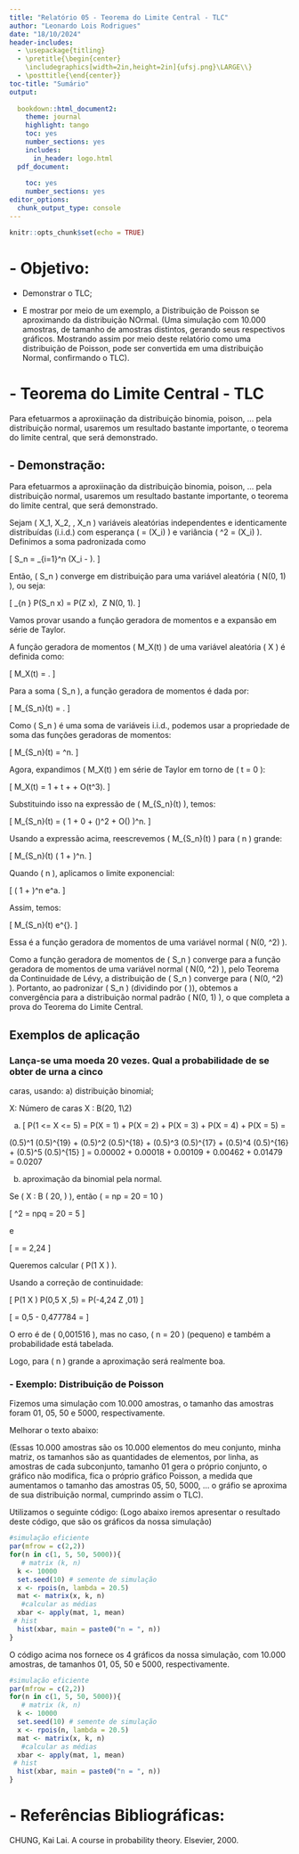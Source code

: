 ```yaml
---
title: "Relatório 05 - Teorema do Limite Central - TLC"
author: "Leonardo Lois Rodrigues"
date: "18/10/2024"
header-includes:
  - \usepackage{titling}
  - \pretitle{\begin{center}
    \includegraphics[width=2in,height=2in]{ufsj.png}\LARGE\\}
  - \posttitle{\end{center}}
toc-title: "Sumário"
output:
  
  bookdown::html_document2: 
    theme: journal
    highlight: tango
    toc: yes
    number_sections: yes
    includes:
      in_header: logo.html
  pdf_document:
    
    toc: yes
    number_sections: yes
editor_options: 
  chunk_output_type: console
---
```


```r
knitr::opts_chunk$set(echo = TRUE)
```

# - Objetivo:

- Demonstrar o TLC;

- E mostrar por meio de um exemplo, a Distribuição de Poisson se aproximando da distribuição NOrmal. (Uma simulação com 10.000 amostras, de tamanho de amostras distintos, gerando seus respectivos gráficos. Mostrando assim por meio deste relatório como uma distribuição de Poisson, pode ser convertida em uma distribuição Normal, confirmando o TLC).


# - Teorema do Limite Central - TLC

Para efetuarmos a aproxiinação da distribuição binomia, poison, ... pela distribuição normal, 
usaremos um resultado bastante importante, o teorema do limite central, que será demonstrado.

## -  Demonstração:



\title{Prova do Teorema do Limite Central usando a Função Geradora de Momentos}
\author{}
\date{}
\maketitle

\section*{Teorema do Limite Central}

Para efetuarmos a aproxiinação da distribuição binomia, poison, ... pela distribuição normal, 
usaremos um resultado bastante importante, o teorema do limite central, que será demonstrado.

Sejam \( X_1, X_2, \dots, X_n \) variáveis aleatórias independentes e identicamente distribuídas (i.i.d.) com esperança \( \mu = \mathbb{E}(X_i) \) e variância \( \sigma^2 = \text{Var}(X_i) \). Definimos a soma padronizada como

\[
S_n = \frac{1}{\sqrt{n}} \sum_{i=1}^n (X_i - \mu).
\]

Então, \( S_n \) converge em distribuição para uma variável aleatória \( N(0, 1) \), ou seja:

\[
\lim_{n \to \infty} P\left(S_n \leq x\right) = P\left(Z \leq x\right), \quad \text{onde} \ Z \sim N(0, 1).
\]

\section*{Prova}

Vamos provar usando a função geradora de momentos e a expansão em série de Taylor.

\subsection*{Função Geradora de Momentos}

A função geradora de momentos \( M_X(t) \) de uma variável aleatória \( X \) é definida como:

\[
M_X(t) = \mathbb{E}\left[e^{tX}\right].
\]

Para a soma \( S_n \), a função geradora de momentos é dada por:

\[
M_{S_n}(t) = \mathbb{E}\left[e^{tS_n}\right].
\]

Como \( S_n \) é uma soma de variáveis i.i.d., podemos usar a propriedade de soma das funções geradoras de momentos:

\[
M_{S_n}(t) = \left[ M_{X_i - \mu}\left(\frac{t}{\sqrt{n}}\right) \right]^n.
\]

\subsection*{Expansão de Taylor da Função Geradora de Momentos}

Agora, expandimos \( M_X(t) \) em série de Taylor em torno de \( t = 0 \):

\[
M_X(t) = 1 + \mu t + \frac{\sigma^2 t^2}{2} + O(t^3).
\]

Substituindo isso na expressão de \( M_{S_n}(t) \), temos:

\[
M_{S_n}(t) = \left( 1 + 0 \cdot \frac{t}{\sqrt{n}} + \frac{\sigma^2}{2} \left(\frac{t}{\sqrt{n}}\right)^2 + O\left(\frac{1}{n^{3/2}}\right) \right)^n.
\]

\subsection*{Limite Quando \( n \to \infty \)}

Usando a expressão acima, reescrevemos \( M_{S_n}(t) \) para \( n \) grande:

\[
M_{S_n}(t) \approx \left( 1 + \frac{\sigma^2 t^2}{2n} \right)^n.
\]

Quando \( n \to \infty \), aplicamos o limite exponencial:

\[
\left( 1 + \frac{a}{n} \right)^n \to e^a.
\]

Assim, temos:

\[
M_{S_n}(t) \to e^{\frac{\sigma^2 t^2}{2}}.
\]

Essa é a função geradora de momentos de uma variável normal \( N(0, \sigma^2) \).

\subsection*{Conclusão}

Como a função geradora de momentos de \( S_n \) converge para a função geradora de momentos de uma variável normal \( N(0, \sigma^2) \), pelo Teorema da Continuidade de Lévy, a distribuição de \( S_n \) converge para \( N(0, \sigma^2) \). Portanto, ao padronizar \( S_n \) (dividindo por \( \sigma \)), obtemos a convergência para a distribuição normal padrão \( N(0, 1) \), o que completa a prova do Teorema do Limite Central.

## Exemplos de aplicação 
### Lança-se uma moeda 20 vezes. Qual a probabilidade de se obter de urna a cinco 
caras, usando: 
a) distribuição binomial; 


X: Número de caras X : B(20, 1\2)

a)
\[
P(1 <= X <= 5) = P(X = 1) + P(X = 2) + P(X = 3) + P(X = 4) + P(X = 5) =

\binom{20}{1} (0.5)^1 (0.5)^{19} + \binom{20}{2} (0.5)^2 (0.5)^{18} + \binom{20}{3} (0.5)^3 (0.5)^{17} + \binom{20}{4} (0.5)^4 (0.5)^{16} + \binom{20}{5} (0.5)^5 (0.5)^{15}
\]
= 0.00002 + 0.00018 + 0.00109 + 0.00462 + 0.01479 = 0.0207

b) aproximação da binomial pela normal.

Se \( X : B \left( 20, \frac{1}{2} \right) \), então \( \mu = np = 20 \cdot \frac{1}{2} = 10 \)
    
\[
\sigma^2 = npq = 20 \cdot \frac{1}{2} \cdot \frac{1}{2} = 5
\]

e

\[
\sigma = \sqrt{5} = 2,24 \quad \therefore
\]

Queremos calcular \( P(1 \leq X \leq 5) \).

Usando a correção de continuidade:

\[
P(1 \leq X \leq 5) \approx P(0,5 \leq X \leq 5,5) = P(-4,24 \leq Z \leq -2,01) 
\]

\[
= 0,5 - 0,477784 = \boxed{0,022216}
\]

O erro é de \( 0,001516 \), mas no caso, \( n = 20 \) (pequeno) e também a probabilidade está tabelada.

Logo, para \( n \) grande a aproximação será realmente boa.

### - Exemplo: Distribuição de Poisson


Fizemos uma simulação com 10.000 amostras, o tamanho das amostras foram 01,   05,  50 e 5000, respectivamente.

Melhorar o texto abaixo:

(Essas 10.000 amostras são os 10.000 elementos do meu conjunto, minha matriz, os tamanhos são as quantidades de elementos, por linha, as amostras de cada subconjunto, tamanho 01 gera o próprio conjunto, o gráfico não modifica, fica o próprio gráfico Poisson, a medida que aumentamos o tamanho das amostras 05, 50, 5000, ... o gráfio se aproxima de sua distribuição normal, cumprindo assim o TLC).

Utilizamos o seguinte código: (Logo abaixo iremos apresentar o resultado deste código, que são os gráficos da nossa simulação)


```r
#simulação eficiente
par(mfrow = c(2,2))
for(n in c(1, 5, 50, 5000)){
   # matrix (k, n)
  k <- 10000
  set.seed(10) # semente de simulação
  x <- rpois(n, lambda = 20.5)
  mat <- matrix(x, k, n)
   #calcular as médias
  xbar <- apply(mat, 1, mean)
 # hist
  hist(xbar, main = paste0("n = ", n))
}
```

O código acima nos fornece os 4 gráficos da nossa simulação, com 10.000 amostras,  de tamanhos 01, 05, 50 e 5000, respectivamente.

```r
#simulação eficiente
par(mfrow = c(2,2))
for(n in c(1, 5, 50, 5000)){
   # matrix (k, n)
  k <- 10000
  set.seed(10) # semente de simulação
  x <- rpois(n, lambda = 20.5)
  mat <- matrix(x, k, n)
   #calcular as médias
  xbar <- apply(mat, 1, mean)
 # hist
  hist(xbar, main = paste0("n = ", n))
}
```

# - Referências Bibliográficas:

CHUNG, Kai Lai. A course in probability theory. Elsevier, 2000.




